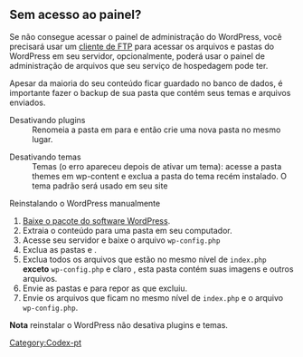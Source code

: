 {{Caixa-full-border|Guia rápido para resolver problemas no WordPress|
;1.Desative todos os plugins
:Desative todos os plugins no painel {{Panel path|Plugins » [[pt-br:Painel Plugins-Instalados|'''Plugins instalados''']]}}.

;2. Ative um tema padrão
:Ative um dos temas padrão do WordPress no painel {{Panel path|Aparência» [[pt-br:Painel Temas|'''Temas''']]}}, por exemplo ''Twenty Ten'', ''Twenty Eleven'' ou ''Twenty Twelve''.

;3. Reinstale o WordPress
:Se desativar temas e plugins não funcionar, pode ser preciso reinstalar o WordPress. Isto também é indicado em casos do erro aparecer logo após uma atualização.

:#Vá em {{Panel path|Painel » [[pt-br:Painel Atualizações|'''Atualizações''']]}}.
:#Clique no botão {{Button white|Re-instalar agora}}. 
:#Enquanto atualizar o site, não crie posts ou navegue por ele, isso pode interferir na reinstalação.
:'''Nota:''' reinstalar o WordPress não desativa plugins e temas.
}}
{{Avançado}}
==Sem acesso ao painel?==
Se não consegue acessar o painel de administração do WordPress, você precisará usar um [[pt-br:Clientes FTP|cliente de FTP]] para acessar os arquivos e pastas do WordPress em seu servidor, opcionalmente, poderá usar o painel de administração de arquivos que seu serviço de hospedagem pode ter. 

;Apesar da maioria do seu conteúdo ficar guardado no banco de dados, é importante fazer o backup de sua pasta {{Dir path|wp-content}} que contém seus temas e arquivos enviados. 

;Desativando plugins
:Renomeia a pasta {{Dir path|plugins}} em {{Dir path|wp-content}} para {{Dir path|plugins_no}} e então crie uma nova pasta {{Dir path|plugins}} no mesmo lugar.

;Desativando temas
:Temas (o erro apareceu depois de ativar um tema): acesse a pasta themes em wp-content e exclua a pasta do tema recém instalado. O tema padrão será usado em seu site

;Reinstalando o WordPress manualmente
#[http://br.wordpress.org/ Baixe o pacote do software WordPress].
#Extraia o conteúdo para uma pasta em seu computador.
#Acesse seu servidor e baixe o arquivo <code>wp-config.php</code>
#Exclua as pastas {{Dir path|wp-admin}} e {{Dir path|wp-content}}. 
#Exclua todos os arquivos que estão no mesmo nível de <code>index.php</code> '''exceto''' <code>wp-config.php</code>  e claro {{Dir path|wp-content}}, esta pasta contém suas imagens e outros arquivos.
#Envie as pastas {{Dir path|wp-admin}} e {{Dir path|wp-content}} para repor as que excluiu. 
#Envie os arquivos que ficam no mesmo nível de <code>index.php</code> e o arquivo <code>wp-config.php</code>.

'''Nota''' reinstalar o WordPress não desativa plugins e temas.

[[Category:Codex-pt]]
{{DEFAULTSORT:R}}